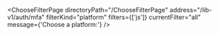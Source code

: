 

<ChooseFilterPage
  directoryPath="/ChooseFilterPage"
  address="/lib-v1/auth/mfa"
  filterKind="platform"
  filters={['js']}
  currentFilter="all"
  message={'Choose a platform:'}
/>
